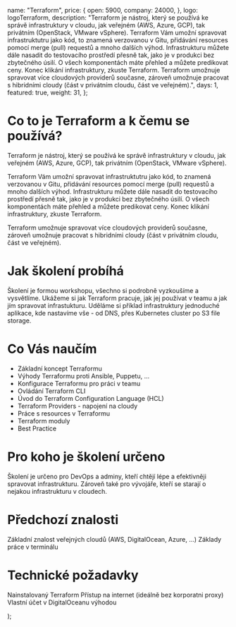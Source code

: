 
  name: "Terraform",
  price: {
    open: 5900,
    company: 24000,
  },
  logo: logoTerraform,
  description:
    "Terraform je nástroj, který se používá ke správě infrastruktury v cloudu, jak veřejném (AWS, Azure, GCP), tak privátním (OpenStack, VMware vSphere). Terraform Vám umožní spravovat infrastruktutru jako kód, to znamená verzovanou v Gitu, přidávání resources pomocí merge (pull) requestů a mnoho dalších výhod. Infrastrukturu můžete dále nasadit do testovacího prostředí přesně tak, jako je v produkci bez zbytečného úsilí. O všech komponentách máte přehled a můžete predikovat ceny. Konec klikání infrastruktury, zkuste Terraform. Terraform umožnuje spravovat více cloudových providerů současne, zároveň umožnuje pracovat s hibridními cloudy (část v privátním cloudu, část ve veřejném).",
  days: 1,
  featured: true,
  weight: 31,
};

# Co to je Terraform a k čemu se používá?

Terraform je nástroj, který se používá ke správě infrastruktury v cloudu, jak veřejném (AWS, Azure, GCP), tak privátním (OpenStack, VMware vSphere).

Terraform Vám umožní spravovat infrastruktutru jako kód, to znamená verzovanou v Gitu, přidávání resources pomocí merge (pull) requestů a mnoho dalších výhod. Infrastrukturu můžete dále nasadit do testovacího prostředí přesně tak, jako je v produkci bez zbytečného úsilí. O všech komponentách máte přehled a můžete predikovat ceny. Konec klikání infrastruktury, zkuste Terraform.

Terraform umožnuje spravovat více cloudových providerů současne, zároveň umožnuje pracovat s hibridními cloudy (část v privátním cloudu, část ve veřejném).

# Jak školení probíhá

Školení je formou workshopu, všechno si podrobně vyzkoušíme a vysvětlíme. Ukážeme si jak Terraform pracuje, jak jej používat v teamu a jak jím spravovat infrastukturu. Uděláme si příklad infrastruktury jednoduché aplikace, kde nastavíme vše - od DNS, přes Kubernetes cluster po S3 file storage.

# Co Vás naučím

- Základní koncept Terraformu
- Výhody Terraformu proti Ansible, Puppetu, ...
- Konfigurace Terraformu pro práci v teamu
- Ovládání Terraform CLI
- Úvod do Terraform Configuration Language (HCL)
- Terraform Providers - napojení na cloudy
- Práce s resources v Terraformu
- Terraform moduly
- Best Practice

# Pro koho je školení určeno

Školení je určeno pro DevOps a adminy, kteří chtějí lépe a efektivněji spravovat infrastrukturu. Zároveň také pro vývojáře, kteří se starají o nejakou infrastrukturu v cloudech.

# Předchozí znalosti

Základní znalost veřejných cloudů (AWS, DigitalOcean, Azure, ...)
Základy práce v terminálu

# Technické požadavky

Nainstalovaný Terraform
Přístup na internet (ideálně bez korporatni proxy)
Vlastní účet v DigitalOceanu výhodou

  <TrainingLayout content={children} meta={meta} />
);

